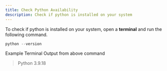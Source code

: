 ```yaml
---
title: Check Python Availability
description: Check if python is installed on your system
---
```


To check if python is installed on your system, open a **terminal** and run the following command.

```powershell
python --version
```

Example Terminal Output from above command
> Python 3.9.18


<LinkCard title="Go Back to Prerequistes" href="/docs/installation/prerequisites/" />